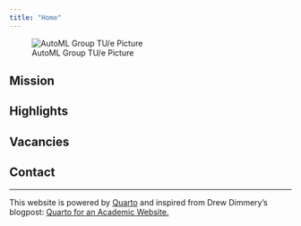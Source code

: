 ```yaml
---
title: "Home"
---
```

![AutoML Group TU/e Picture](images/group_image.webp)  

## Mission

## Highlights

## Vacancies

## Contact

***

This website is powered by [Quarto](https://quarto.org/) and inspired from Drew Dimmery's blogpost: [Quarto for an Academic Website.](https://ddimmery.com/posts/quarto-website)
